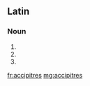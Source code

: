 {{also|Accipitres}}
==Latin==

===Noun===
{{la-noun-form|accipitrēs}}

# {{inflection of|accipiter||nom|p|lang=la}}
# {{inflection of|accipiter||acc|p|lang=la}}
# {{inflection of|accipiter||voc|p|lang=la}}

[[fr:accipitres]]
[[mg:accipitres]]
